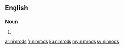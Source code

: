 ==English==

===Noun===
{{head|en}}

# {{plural of|nimrod}}

[[ar:nimrods]]
[[fr:nimrods]]
[[ku:nimrods]]
[[my:nimrods]]
[[sv:nimrods]]